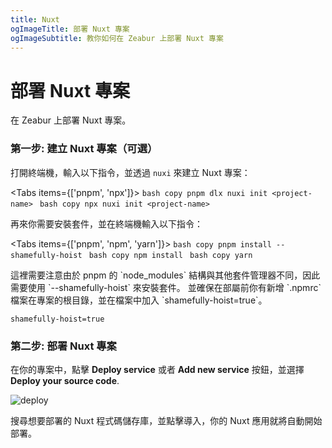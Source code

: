 ```yaml
---
title: Nuxt
ogImageTitle: 部署 Nuxt 專案
ogImageSubtitle: 教你如何在 Zeabur 上部署 Nuxt 專案
---
```



# 部署 Nuxt 專案

在 Zeabur 上部署 Nuxt 專案。

### 第一步: 建立 Nuxt 專案（可選）

打開終端機，輸入以下指令，並透過 `nuxi` 來建立 Nuxt 專案：

<Tabs items={['pnpm', 'npx']}>
  <Tab>
    ```bash copy
    pnpm dlx nuxi init <project-name>
    ```
  </Tab>
  <Tab>
    ```bash copy
    npx nuxi init <project-name>
    ```
  </Tab>
</Tabs>

再來你需要安裝套件，並在終端機輸入以下指令：

<Tabs items={['pnpm', 'npm', 'yarn']}>
  <Tab>
    ```bash copy
    pnpm install --shamefully-hoist
    ```
  </Tab>
  <Tab>
    ```bash copy
    npm install
    ```
  </Tab>
  <Tab>
    ```bash copy
    yarn
    ```
  </Tab>
</Tabs>

<Callout type="info" emoji="ℹ️">
  這裡需要注意由於 pnpm 的 `node_modules` 結構與其他套件管理器不同，因此需要使用 `--shamefully-hoist` 來安裝套件。
  並確保在部屬前你有新增 `.npmrc` 檔案在專案的根目錄，並在檔案中加入 `shamefully-hoist=true`。
</Callout>

````.npmrc filename=".npmrc" copy
shamefully-hoist=true
````

### 第二步: 部署 Nuxt 專案

在你的專案中，點擊 **Deploy service** 或者 **Add new service** 按鈕，並選擇 **Deploy your source code**.

![deploy](/framework/deploy.zh-TW.png)

搜尋想要部署的 Nuxt 程式碼儲存庫，並點擊導入，你的 Nuxt 應用就將自動開始部署。
